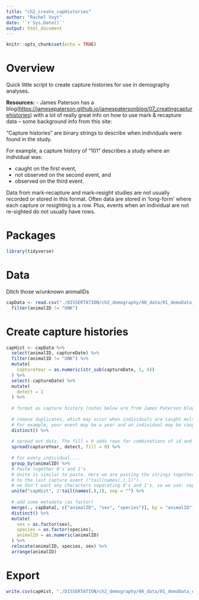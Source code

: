 ```yaml
---
title: "ch2_create_capHistories"
author: "Rachel Voyt"
date: '`r Sys.Date()`'
output: html_document
---
```


```r
knitr::opts_chunk$set(echo = TRUE)
```

# Overview

Quick little script to create capture histories for use in demography analyses.

**Resources:** - James Paterson has a
blog(<https://jamesepaterson.github.io/jamespatersonblog/07_creatingcapturehistories>)
with a lot of really great info on how to use mark & recapture data -- some background info from this site:

"Capture histories" are binary strings to describe when individuals were
found in the study.

For example, a capture history of "101" describes a study where an
individual was:

-   caught on the first event,
-   not observed on the second event, and
-   observed on the third event.

Data from mark-recapture and mark-resight studies are not usually
recorded or stored in this format. Often data are stored in 'long-form'
where each capture or resighting is a row. Plus, events when an
individual are not re-sighted do not usually have rows.

# Packages

```r
library(tidyverse)
```

# Data

Ditch those w/unknown animalIDs

```r
capData <- read.csv("./DISSERTATION/ch2_demography/00_data/01_demoData_clean/captureData_byIndividual_v6.csv") %>%
  filter(animalID != "UNK")
```

# Create capture histories

```r
capHist <- capData %>%
  select(animalID, captureDate) %>%
  filter(animalID != "UNK") %>%
  mutate(
    captureYear = as.numeric(str_sub(captureDate, 1, 4))
  ) %>%
  select(-captureDate) %>%
  mutate(
    detect = 1
  ) %>%
  
  # format as capture history (notes below are from James Paterson blog)
  
  # remove duplicates, which may occur when individuals are caught multiple times in an event
  # For example, your event may be a year and an individual may be caught multiple times in a year.
  distinct() %>%
  
  # spread out data. The fill = 0 adds rows for combinations of id and event where individuals were not observerd
  spread(captureYear, detect, fill = 0) %>% 
  
  # For every individual....
  group_by(animalID) %>%
  # Paste together 0's and 1's
  # Unite is similar to paste. Here we are pasting the strings together from the second column (first capture event)
  # to the last capture event ("tail(names(.),1)").
  # we don't want any characters separating 0's and 1's, so we use: sep = ""
  unite("capHist", 2:tail(names(.),1), sep = "") %>%
  
  # add some metadata (as factor)
  merge(., capData[, c("animalID", "sex", "species")], by = "animalID") %>%
  distinct() %>%
  mutate(
    sex = as.factor(sex),
    species = as.factor(species),
    animalID = as.numeric(animalID)
  ) %>%
  relocate(animalID, species, sex) %>%
  arrange(animalID)
```

# Export

```r
write.csv(capHist, "./DISSERTATION/ch2_demography/00_data/01_demoData_clean/captureHistory_2009to2023.csv", row.names = F)
```

